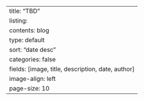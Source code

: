 ---
title: "TBD"
listing:
  contents: blog
  type: default
  sort: "date desc"
  categories: false
  fields: [image, title, description, date, author]
  image-align: left
  page-size: 10
---